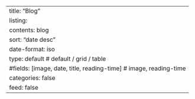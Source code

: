 ---
title: "Blog"
listing:
  contents: blog
  sort: "date desc"
  date-format: iso
  type: default # default / grid / table
  #fields: [image, date, title, reading-time] # image, reading-time
  categories: false
  feed: false
---